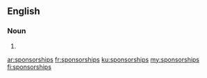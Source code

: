 ==English==

===Noun===
{{head|en|plural}}

# {{plural of|sponsorship|lang=en}}

[[ar:sponsorships]]
[[fr:sponsorships]]
[[ku:sponsorships]]
[[my:sponsorships]]
[[fi:sponsorships]]